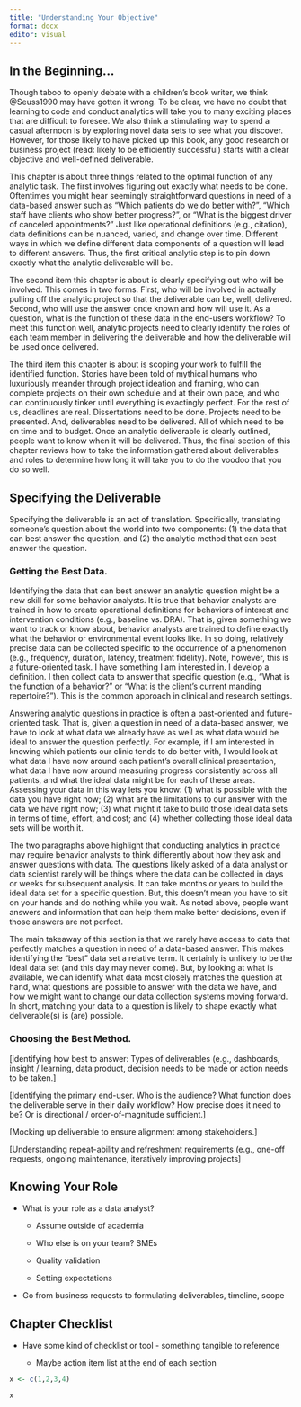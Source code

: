 ```yaml
---
title: "Understanding Your Objective"
format: docx
editor: visual
---
```


## In the Beginning...

Though taboo to openly debate with a children's book writer, we think @Seuss1990 may have gotten it wrong. To be clear, we have no doubt that learning to code and conduct analytics will take you to many exciting places that are difficult to foresee. We also think a stimulating way to spend a casual afternoon is by exploring novel data sets to see what you discover. However, for those likely to have picked up this book, any good research or business project (read: likely to be efficiently successful) starts with a clear objective and well-defined deliverable.

This chapter is about three things related to the optimal function of any analytic task. The first involves figuring out exactly what needs to be done. Oftentimes you might hear seemingly straightforward questions in need of a data-based answer such as "Which patients do we do better with?", "Which staff have clients who show better progress?", or "What is the biggest driver of canceled appointments?" Just like operational definitions (e.g., citation), data definitions can be nuanced, varied, and change over time. Different ways in which we define different data components of a question will lead to different answers. Thus, the first critical analytic step is to pin down exactly what the analytic deliverable will be.

The second item this chapter is about is clearly specifying out who will be involved. This comes in two forms. First, who will be involved in actually pulling off the analytic project so that the deliverable can be, well, delivered. Second, who will use the answer once known and how will use it. As a question, what is the function of these data in the end-users workflow? To meet this function well, analytic projects need to clearly identify the roles of each team member in delivering the deliverable and how the deliverable will be used once delivered.

The third item this chapter is about is scoping your work to fulfill the identified function. Stories have been told of mythical humans who luxuriously meander through project ideation and framing, who can complete projects on their own schedule and at their own pace, and who can continuously tinker until everything is exactingly perfect. For the rest of us, deadlines are real. Dissertations need to be done. Projects need to be presented. And, deliverables need to be delivered. All of which need to be on time and to budget. Once an analytic deliverable is clearly outlined, people want to know when it will be delivered. Thus, the final section of this chapter reviews how to take the information gathered about deliverables and roles to determine how long it will take you to do the voodoo that you do so well.

## Specifying the Deliverable

Specifying the deliverable is an act of translation. Specifically, translating someone's question about the world into two components: (1) the data that can best answer the question, and (2) the analytic method that can best answer the question.

### Getting the Best Data.

Identifying the data that can best answer an analytic question might be a new skill for some behavior analysts. It is true that behavior analysts are trained in how to create operational definitions for behaviors of interest and intervention conditions (e.g., baseline vs. DRA). That is, given something we want to track or know about, behavior analysts are trained to define exactly what the behavior or environmental event looks like. In so doing, relatively precise data can be collected specific to the occurrence of a phenomenon (e.g., frequency, duration, latency, treatment fidelity). Note, however, this is a future-oriented task. I have something I am interested in. I develop a definition. I then collect data to answer that specific question (e.g., "What is the function of a behavior?" or "What is the client's current manding repertoire?"). This is the common approach in clinical and research settings.

Answering analytic questions in practice is often a past-oriented and future-oriented task. That is, given a question in need of a data-based answer, we have to look at what data we already have as well as what data would be ideal to answer the question perfectly. For example, if I am interested in knowing which patients our clinic tends to do better with, I would look at what data I have now around each patient's overall clinical presentation, what data I have now around measuring progress consistently across all patients, and what the ideal data might be for each of these areas. Assessing your data in this way lets you know: (1) what is possible with the data you have right now; (2) what are the limitations to our answer with the data we have right now; (3) what might it take to build those ideal data sets in terms of time, effort, and cost; and (4) whether collecting those ideal data sets will be worth it.

The two paragraphs above highlight that conducting analytics in practice may require behavior analysts to think differently about how they ask and answer questions with data. The questions likely asked of a data analyst or data scientist rarely will be things where the data can be collected in days or weeks for subsequent analysis. It can take months or years to build the ideal data set for a specific question. But, this doesn't mean you have to sit on your hands and do nothing while you wait. As noted above, people want answers and information that can help them make better decisions, even if those answers are not perfect.

The main takeaway of this section is that we rarely have access to data that perfectly matches a question in need of a data-based answer. This makes identifying the "best" data set a relative term. It certainly is unlikely to be the ideal data set (and this day may never come). But, by looking at what is available, we can identify what data most closely matches the question at hand, what questions are possible to answer with the data we have, and how we might want to change our data collection systems moving forward. In short, matching your data to a question is likely to shape exactly what deliverable(s) is (are) possible.

### Choosing the Best Method. 

\[identifying how best to answer: Types of deliverables (e.g., dashboards, insight / learning, data product, decision needs to be made or action needs to be taken.\]

\[Identifying the primary end-user. Who is the audience? What function does the deliverable serve in their daily workflow? How precise does it need to be? Or is directional / order-of-magnitude sufficient.\]

\[Mocking up deliverable to ensure alignment among stakeholders.\]

\[Understanding repeat-ability and refreshment requirements (e.g., one-off requests, ongoing maintenance, iteratively improving projects\]

## Knowing Your Role

-   What is your role as a data analyst?

    -   Assume outside of academia

    -   Who else is on your team? SMEs

    -   Quality validation

    -   Setting expectations

-   Go from business requests to formulating deliverables, timeline, scope

## Chapter Checklist

-   Have some kind of checklist or tool - something tangible to reference

    -   Maybe action item list at the end of each section

```r

x <- c(1,2,3,4)

```

```r
x
```

```python



```
